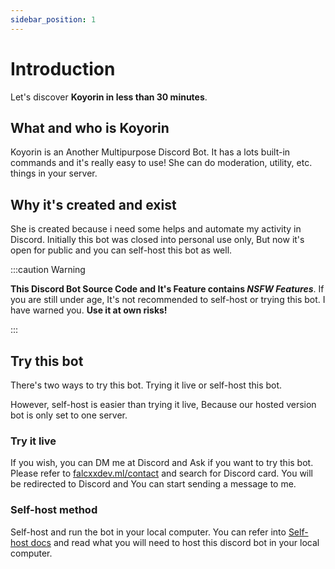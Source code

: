 ```yaml
---
sidebar_position: 1
---
```


# Introduction

Let's discover **Koyorin in less than 30 minutes**.

## What and who is Koyorin

Koyorin is an Another Multipurpose Discord Bot. It has a lots built-in commands and it's really easy to use! She can do moderation, utility, etc. things in your server.

## Why it's created and exist

She is created because i need some helps and automate my activity in Discord. Initially this bot was closed into personal use only, But now it's open for public and you can self-host this bot as well.

:::caution Warning

**This Discord Bot Source Code and It's Feature contains _NSFW Features_**. If you are still under age, It's not recommended to self-host or trying this bot. I have warned you. **Use it at own risks!**

:::

## Try this bot

There's two ways to try this bot. Trying it live or self-host this bot.

However, self-host is easier than trying it live, Because our hosted version bot is only set to one server.

### Try it live

If you wish, you can DM me at Discord and Ask if you want to try this bot. Please refer to [falcxxdev.ml/contact](https://falcxxdev.ml/contact) and search for Discord card. You will be redirected to Discord and You can start sending a message to me.

### Self-host method

Self-host and run the bot in your local computer. You can refer into [Self-host docs](/docs/self-host/installation) and read what you will need to host this discord bot in your local computer.
